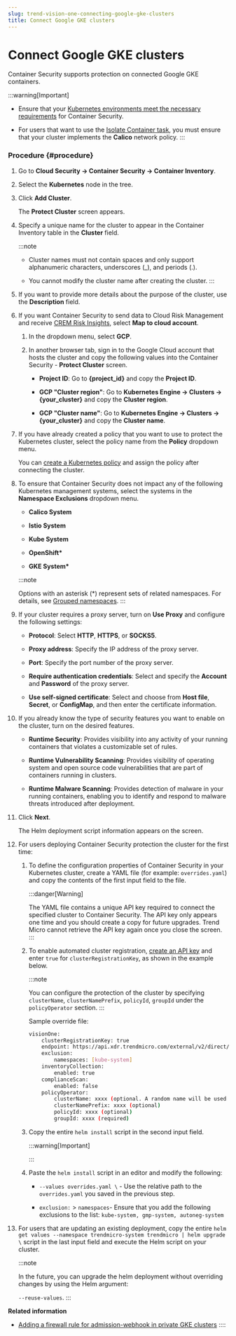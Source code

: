 ```yaml
---
slug: trend-vision-one-connecting-google-gke-clusters
title: Connect Google GKE clusters
---
```

# Connect Google GKE clusters

Container Security supports protection on connected Google GKE containers.

:::warning[Important]

- Ensure that your [Kubernetes environments meet the necessary requirements](kubernetes-system-req.mdx) for Container Security.

- For users that want to use the [Isolate Container task](isolate-container-task.mdx), you must ensure that your cluster implements the **Calico** network policy.
:::

### Procedure {#procedure}

1.  Go to **Cloud Security → Container Security → Container Inventory**.

2.  Select the **Kubernetes** node in the tree.

3.  Click **Add Cluster**.

    The **Protect Cluster** screen appears.

4.  Specify a unique name for the cluster to appear in the Container Inventory table in the **Cluster** field.

    :::note

    - Cluster names must not contain spaces and only support alphanumeric characters, underscores (\_), and periods (.).

    - You cannot modify the cluster name after creating the cluster.
    :::

5.  If you want to provide more details about the purpose of the cluster, use the **Description** field.

6.  If you want Container Security to send data to Cloud Risk Management and receive [CREM Risk Insights](executive-dashboard.mdx), select **Map to cloud account**.

    1.  In the dropdown menu, select **GCP**.

    2.  In another browser tab, sign in to the Google Cloud account that hosts the cluster and copy the following values into the Container Security - **Protect Cluster** screen.

        - **Project ID**: Go to **{project_id}** and copy the **Project ID**.

        - **GCP "Cluster region"**: Go to **Kubernetes Engine → Clusters → {your_cluster}** and copy the **Cluster region**.

        - **GCP "Cluster name"**: Go to **Kubernetes Engine → Clusters → {your_cluster}** and copy the **Cluster name**.

7.  If you have already created a policy that you want to use to protect the Kubernetes cluster, select the policy name from the **Policy** dropdown menu.

    You can [create a Kubernetes policy](kubernetes-protection-policies.mdx) and assign the policy after connecting the cluster.

8.  To ensure that Container Security does not impact any of the following Kubernetes management systems, select the systems in the **Namespace Exclusions** dropdown menu.

    - **Calico System**

    - **Istio System**

    - **Kube System**

    - **OpenShift\***

    - **GKE System\***

    :::note

    Options with an asterisk (\*) represent sets of related namespaces. For details, see [Grouped namespaces](grouped-namespaces.mdx).
    :::

9.  If your cluster requires a proxy server, turn on **Use Proxy** and configure the following settings:

    - **Protocol**: Select **HTTP**, **HTTPS**, or **SOCKS5**.

    - **Proxy address**: Specify the IP address of the proxy server.

    - **Port**: Specify the port number of the proxy server.

    - **Require authentication credentials**: Select and specify the **Account** and **Password** of the proxy server.

    - **Use self-signed certificate**: Select and choose from **Host file**, **Secret**, or **ConfigMap**, and then enter the certificate information.

10. If you already know the type of security features you want to enable on the cluster, turn on the desired features.

    - **Runtime Security**: Provides visibility into any activity of your running containers that violates a customizable set of rules.

    - **Runtime Vulnerability Scanning**: Provides visibility of operating system and open source code vulnerabilities that are part of containers running in clusters.

    - **Runtime Malware Scanning**: Provides detection of malware in your running containers, enabling you to identify and respond to malware threats introduced after deployment.

11. Click **Next**.

    The Helm deployment script information appears on the screen.

12. For users deploying Container Security protection the cluster for the first time:

    1.  To define the configuration properties of Container Security in your Kubernetes cluster, create a YAML file (for example: `overrides.yaml`) and copy the contents of the first input field to the file.

        :::danger[Warning]

        The YAML file contains a unique API key required to connect the specified cluster to Container Security. The API key only appears one time and you should create a copy for future upgrades. Trend Micro cannot retrieve the API key again once you close the screen.
        :::

    2.  To enable automated cluster registration, [create an API key](obtain-apikey-auto-cluster-reg.mdx) and enter `true` for `clusterRegistrationKey`, as shown in the example below.

        :::note

        You can configure the protection of the cluster by specifying `clusterName`, `clusterNamePrefix`, `policyId`, `groupId` under the `policyOperator` section.
        :::

        Sample override file:

        ```bash
        visionOne:
            clusterRegistrationKey: true
            endpoint: https://api.xdr.trendmicro.com/external/v2/direct/vcs/external/vcs
            exclusion:
                namespaces: [kube-system]
            inventoryCollection:
                enabled: true
            complianceScan:
                enabled: false
            policyOperator:
                clusterName: xxxx (optional. A random name will be used if not specified)
                clusterNamePrefix: xxxx (optional)
                policyId: xxxx (optional)
                groupId: xxxx (required)
        ```

    3.  Copy the entire `helm install` script in the second input field.

        :::warning[Important]

        :::

    4.  Paste the `helm install` script in an editor and modify the following:

        - `--values overrides.yaml \` - Use the relative path to the `overrides.yaml` you saved in the previous step.

        - `exclusion:` \> `namespaces`- Ensure that you add the following exclusions to the list: `kube-system, gmp-system, autoneg-system`

13. For users that are updating an existing deployment, copy the entire `helm get values --namespace trendmicro-system trendmicro | helm upgrade \` script in the last input field and execute the Helm script on your cluster.

    :::note

    In the future, you can upgrade the helm deployment without overriding changes by using the Helm argument:

    `--reuse-values`.
    :::

**Related information**

- [Adding a firewall rule for admission-webhook in private GKE clusters](firewall-webhook-private-gke.mdx)
::::
